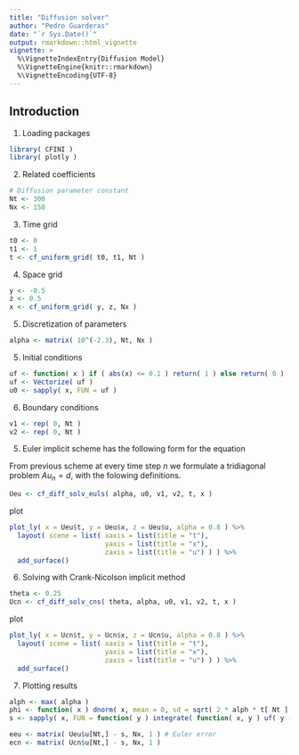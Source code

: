```yaml
---
title: "Diffusion solver"
author: "Pedro Guarderas"
date: "`r Sys.Date()`"
output: rmarkdown::html_vignette
vignette: >
  %\VignetteIndexEntry{Diffusion Model}
  %\VignetteEngine{knitr::rmarkdown}
  %\VignetteEncoding{UTF-8}
---
```


## Introduction

1. Loading packages
```r
library( CFINI )
library( plotly )
```
\begin{equation}
\left\{
\begin{array}{ll}
\dfrac{\partial u}{\partial t} ( t, x ) = \alpha( t, x ) \dfrac{\partial^2 u}{\partial x^2}( t, x ) & 
\forall ( t, x ) \in [0,T] \times [ y, z ] \\
\text{IC:} & \\
u( 0, x ) = u_0( x ) & \forall x \in [ y, z ] \\
\text{BC:} & \\
u( t, y ) = v_1( t ) & \forall t \in [ 0, T ] \\
u( t, z ) = v_2( t ) & \forall t \in [ 0, T ]
\end{array}
\right.
\end{equation}

2. Related coefficients
```r
# Diffusion parameter constant
Nt <- 300
Nx <- 150
```

3. Time grid
\begin{equation}
t_n = t_{n-1} + n h,
\qquad h = \frac{T - 0}{N_t}
\end{equation}

```r
t0 <- 0
t1 <- 1
t <- cf_uniform_grid( t0, t1, Nt )
```

4. Space grid
\begin{equation}
x_0 = y, \qquad 
x_i = x_{i-1} + i g,\qquad 
g = \frac{z - y}{N_x}
\end{equation}

```r
y <- -0.5
z <- 0.5
x <- cf_uniform_grid( y, z, Nx )
```

5. Discretization of parameters 
\begin{equation}
\alpha_{n,i} = \alpha( t_n, x_i )
\end{equation}

```r
alpha <- matrix( 10^(-2.3), Nt, Nx )
```

5. Initial conditions
```r
uf <- function( x ) if ( abs(x) <= 0.1 ) return( 1 ) else return( 0 )
uf <- Vectorize( uf )
u0 <- sapply( x, FUN = uf )
```

6. Boundary conditions
```r
v1 <- rep( 0, Nt )
v2 <- rep( 0, Nt )
```
\begin{equation}
A = \begin{bmatrix}
b_1 & a_1 & 0 & 0 & \cdots & 0 \\
c_1 & b_2 & a_2 & 0 & \cdots & 0 \\
0 & c_2 & b_3 & a_3 & \cdots & 0 \\
\vdots & \vdots & \ddots & \ddots & \ddots & \vdots \\
0 & 0 & \cdots & c_{n-2} & b_{n-1} & a_{n-1} \\
0 & 0 & \cdots & 0 & c_{n-1} & b_n
\end{bmatrix}
\end{equation}

5. Euler implicit scheme has the following form for the equation
\begin{equation}
u_{n+1,i} - u_{n,i} = \alpha_{n,i} \frac{\Delta t_n}{\Delta x_{i}\ \Delta x_{i+1}}
( u_{n+1,i+1} - 2 u_{n+1,i} + u_{n+1,i-1} )
\end{equation}

From previous scheme at every time step $n$ we formulate a tridiagonal problem $A u_n = d$, with 
the folowing definitions.
\begin{eqnarray}
\lambda_{n, i} & = & \alpha_{n, i} \frac{\Delta t_n}{\Delta x_{i}\ \Delta x_{i+1}} \\
a_i & = & -\lambda_{n,i} \\
b_i & = & 1 + 2 \lambda_{n,i} \\
c_i & = & -\lambda_{n,i} \\
d_i & = & u_{n,i}
\end{eqnarray}

```r
Ueu <- cf_diff_solv_euls( alpha, u0, v1, v2, t, x )
```
plot
```r
plot_ly( x = Ueu$t, y = Ueu$x, z = Ueu$u, alpha = 0.8 ) %>% 
  layout( scene = list( xaxis = list(title = "t"),
                        yaxis = list(title = "x"),
                        zaxis = list(title = "u") ) ) %>%
  add_surface()
```

6. Solving with Crank-Nicolson implicit method
\begin{equation}
u_{n+1,i} + \theta (  \lambda^2_{n,i} \Delta_x u_{n+1,i+1} -  \lambda^1_{n,i} \Delta_x u_{n+1,i} ) =
u_{n,i} + ( 1 - \theta ) (  \lambda^2_{n,i} \Delta_x u_{n,i+1} -  \lambda^1_{n,i} \Delta_x u_{n,i} )
\end{equation}

\begin{eqnarray}
\lambda^1_{n,i} & = & \alpha_{n, i} \frac{\Delta t_n}{\Delta x_{i}\ \Delta x_{i+1}} \\
\lambda^2_{n,i} & = & \alpha_{n, i} \frac{\Delta t_n}{\Delta x_{i+1}\ \Delta x_{i+1}} \\
a_i & = & -\theta \lambda^1_{n,i} \\
b_i & = & 1 + \theta ( \lambda^1_{n,i} + \lambda^2_{n,i} ) \\
c_i & = & -\theta \lambda^2_{n,i} \\
d_i & = & u_{n,i} + ( 1 - \theta ) (  \lambda^2_{n,i} \Delta_x u_{n,i+1} -  \lambda^1_{n,i} \Delta_x u_{n,i} )
\end{eqnarray}

```r
theta <- 0.25
Ucn <- cf_diff_solv_cns( theta, alpha, u0, v1, v2, t, x )
```
plot
```r
plot_ly( x = Ucn$t, y = Ucn$x, z = Ucn$u, alpha = 0.8 ) %>% 
  layout( scene = list( xaxis = list(title = "t"),
                        yaxis = list(title = "x"),
                        zaxis = list(title = "u") ) ) %>%
  add_surface()
```

7. Plotting results
```r
alph <- max( alpha )
phi <- function( x ) dnorm( x, mean = 0, sd = sqrt( 2 * alph * t[ Nt ] ) )
s <- sapply( x, FUN = function( y ) integrate( function( x, y ) uf( y - x ) * phi( x ), -Inf, Inf, y )$value )

eeu <- matrix( Ueu$u[Nt,] - s, Nx, 1 ) # Euler error
ecn <- matrix( Ucn$u[Nt,] - s, Nx, 1 )

```
